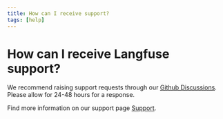 ```yaml
---
title: How can I receive support?
tags: [help]
---
```


# How can I receive Langfuse support?

We recommend raising support requests through our [Github Discussions](https://github.com/orgs/langfuse/discussions). Please allow for 24-48 hours for a response.

Find more information on our support page [Support](/support).